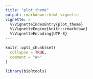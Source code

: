 ```yaml
---
title: "plot_theme"
output: rmarkdown::html_vignette
vignette: >
  %\VignetteIndexEntry{plot_theme}
  %\VignetteEngine{knitr::rmarkdown}
  %\VignetteEncoding{UTF-8}
---
```


```r
knitr::opts_chunk$set(
  collapse = TRUE,
  comment = "#>"
)
```

```r
library(bioRtools)
```
